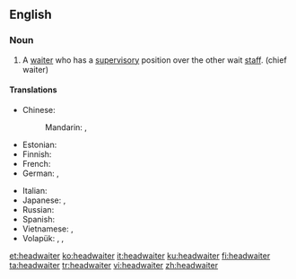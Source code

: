==English==

===Noun===
{{en-noun}}

# A [[waiter]] who has a [[supervisory]] position over the other wait [[staff]]. (chief waiter)

====Translations====
{{trans-top|main supervisory waiter}}
* Chinese:
*: Mandarin: {{t|cmn|服務生領班|sc=Hani}}, {{t|cmn|服务生领班|tr=fúwùshēng lǐngbān|sc=Hani}}
* Estonian: {{t|et|ülemkelner}}
* Finnish: {{t|fi|hovimestari}}
* French: {{t+|fr|maître d’hôtel|m}}
* German: {{t|de|Oberkellner|m}}, {{t|de|Oberkellnerin|f}}
{{trans-mid}}
* Italian: {{t|it|capocameriere|m}}
* Japanese: {{t|ja|ボーイ長|tr=bōi-chō|sc=Jpan}}, {{t|ja|給仕長|tr=きゅうじちょう, kyūjichō|sc=Jpan}}
* Russian: {{t+|ru|метрдотель|m|tr=mɛtrdotɛ́lʹ, metrdotɛ́lʹ|sc=Cyrl}}
* Spanish: {{t|es|jefe de comedor|m}}
* Vietnamese: {{t+|vi|đầu bếp|alt=người đầu bếp}}, {{t+|vi|đầu bếp}}
* Volapük: {{qualifier|♂♀}} {{t+|vo|lebötan}}, {{qualifier|♂}} {{t|vo|hilebötan}}, {{qualifier|♀}} {{t|vo|jilebötan}}
{{trans-bottom}}

[[et:headwaiter]]
[[ko:headwaiter]]
[[it:headwaiter]]
[[ku:headwaiter]]
[[fi:headwaiter]]
[[ta:headwaiter]]
[[tr:headwaiter]]
[[vi:headwaiter]]
[[zh:headwaiter]]